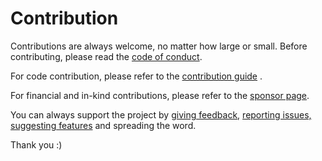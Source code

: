 # Contribution

Contributions are always welcome, no matter how large or small. Before contributing,
please read the [code of conduct](https://github.com/live-codes/livecodes/blob/HEAD/CODE_OF_CONDUCT.md).

For code contribution, please refer to the [contribution guide](https://github.com/live-codes/livecodes/blob/HEAD/CONTRIBUTING.md)
.

For financial and in-kind contributions, please refer to the [sponsor page](./sponsor.mdx).

You can always support the project by [giving feedback](https://github.com/live-codes/livecodes/discussions), [reporting issues, suggesting features](https://github.com/live-codes/livecodes/issues) and spreading the word.

Thank you :)
